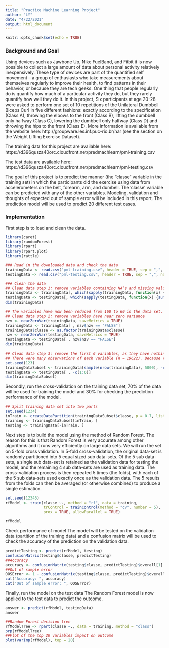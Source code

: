 ---
title: "Practice Machine Learning Project"
author: "LY"
date: "4/22/2021"
output: html_document
---

```{r setup, include=FALSE}
knitr::opts_chunk$set(echo = TRUE)
```

### Background and Goal
Using devices such as Jawbone Up, Nike FuelBand, and Fitbit it is now possible to collect a large amount of data about personal activity relatively inexpensively. These type of devices are part of the quantified self movement – a group of enthusiasts who take measurements about themselves regularly to improve their health, to find patterns in their behavior, or because they are tech geeks. One thing that people regularly do is quantify how much of a particular activity they do, but they rarely quantify how well they do it. In this project, Six participants at age 20-28 were asked to perform one set of 10 repetitions of the Unilateral Dumbbell Biceps Curl in five different fashions: exactly according to the specification (Class A), throwing the elbows to the front (Class B), lifting the dumbbell only halfway (Class C), lowering the dumbbell only halfway (Class D) and throwing the hips to the front (Class E). More information is available from the website here: http://groupware.les.inf.puc-rio.br/har (see the section on the Weight Lifting Exercise Dataset).

The training data for this project are available here: https://d396qusza40orc.cloudfront.net/predmachlearn/pml-training.csv

The test data are available here: https://d396qusza40orc.cloudfront.net/predmachlearn/pml-testing.csv

The goal of this project is to predict the manner (the “classe” variable in the training set) in which the participants did the exercise using data from accelerometers on the belt, forearm, arm, and dumbell. The 'classe' variable can be predicted with any of the other variables. Modeling, validation and thoughts of expected out of sample error will be included in this report. The prediction model will be used to predict 20 different test cases.

### Implementation
First step is to load and clean the data.
```{r}
library(caret)
library(randomForest)
library(rpart)
library(rpart.plot)
library(rattle)

### Read in the downloaded data and check the data 
trainingData <- read.csv("pml-training.csv", header = TRUE, sep = ",", na.strings = c("NA", ""))
testingData <- read.csv("pml-testing.csv", header = TRUE, sep = ",", na.strings = c("NA", ""))

### Clean the data
## Clean data step 1: remove variables containing NA’s and missing values. 
trainingData <- trainingData[, which(sapply(trainingData, function(x) {sum(is.na(x))}) == 0)]
testingData <- testingData[, which(sapply(testingData, function(x) {sum(is.na(x))}) == 0)]
dim(trainingData)

## The variables have now been reduced from 160 to 60 in the data set.
## Clean data step 2: remove variables have near zero variance 
nzv <- nearZeroVar(trainingData, saveMetrics = TRUE)
trainingData <- trainingData[ , nzv$nzv == "FALSE"]
trainingData$classe <- as.factor(trainingData$classe)
nzv <- nearZeroVar(testingData, saveMetrics = TRUE)
testingData <- testingData[ , nzv$nzv == "FALSE"]
dim(trainingData)

## Clean data step 3: remove the first 6 variables, as they have nothing to do with making the predictions
## There were many observations of each variable (n = 19622). Because random forest processing can be quite time-consuming, I subsetted only 5000 rows for the classification to process more quickly.
set.seed(123)
trainingDataSubset <- trainingData[sample(nrow(trainingData), 5000), -c(1:6)]
testingData <- testingData[ , -c(1:6)]
dim(trainingDataSubset)
```
Secondly, run the cross-validation on the training data set, 70% of the data will be used for training the model and 30% for checking the prediction performance of the model. 
```{r}
## Split training data set into two parts
set.seed(1234)
inTrain <- createDataPartition(trainingDataSubset$classe, p = 0.7, list = FALSE)
training <- trainingDataSubset[inTrain, ]
testing <- trainingData[-inTrain, ]
```
Next step is to build the model using the method of Random Forest. The reason for this is that Random Forest is very accurate among other algorithms and it runs very efficiently on large data sets. We will run the set on 5-fold cross validation. In 5-fold cross-validation, the original data-set is randomly partitioned into 5 equal sized sub data-sets. Of the 5 sub data-sets, a single sub data-set is retained as the validation data for testing the model, and the remaining 4 sub data-sets are used as training data. The cross-validation process is then repeated 5 times (the folds), with each of the 5 sub data-sets used exactly once as the validation data. The 5 results from the folds can then be averaged (or otherwise combined) to produce a single estimation.

```{r}
set.seed(12345)
rfModel <- train(classe ~., method = "rf", data = training,
                 trControl = trainControl(method = "cv", number = 5),
                 prox = TRUE, allowParallel = TRUE)

rfModel
```
Check performance of model The model will be tested on the validation data (partition of the training data) and a confusion matrix will be used to check the accuracy of the prediction on the validation data.
```{r}
predictTesting <- predict(rfModel, testing)
confusionMatrix(testing$classe, predictTesting)
##Accuracy
accuracy <- confusionMatrix(testing$classe, predictTesting)$overall[1]
##Out of sample error
OOSError <- 1 - confusionMatrix(testing$classe, predictTesting)$overall[1]
cat("Accuracy: ", accuracy)
cat("Out of sample error: ", OOSError)
```
Finally, run the model on the test data The Random Forest model is now applied to the test data to predict the outcome.
```{r}
answer <- predict(rfModel, testingData)
answer

##Random Forest decision tree
rfModelTree <- rpart(classe ~., data = training, method = "class")
prp(rfModelTree)
##Plot of the top 20 variables impact on outcome
plot(varImp(rfModel), top = 20)
```

